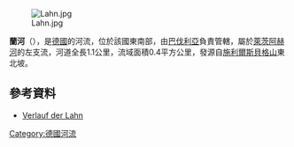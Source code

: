 {{Onesource|time=2020-12-10T03:29:06+00:00}}
{{Coord|47.75508|N|11.91050|E|display=title}}
[[Image:Lahn.jpg|right]]

'''蘭河'''（{{lang-de|Lahn}}），是[[德國|德國]]的河流，位於該國東南部，由[[巴伐利亞|巴伐利亞]]負責管轄，屬於[[萊茨阿赫河|萊茨阿赫河]]的左支流，河道全長1.1公里，流域面積0.4平方公里，發源自[[施利爾斯貝格山|施利爾斯貝格山]]東北坡。

==參考資料==
* [https://v.bayern.de/HKgP2 Verlauf der Lahn]

{{Germany-geo-stub}}
[[Category:德國河流|Category:德國河流]]